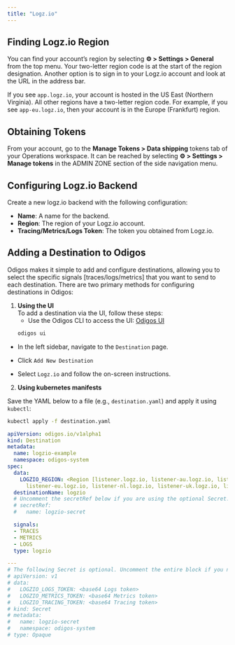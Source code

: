 ---
title: "Logz.io"
---

## Finding Logz.io Region

You can find your account’s region by selecting **⚙️ > Settings > General** from the top menu. Your two-letter region code is at the start of the region designation.
Another option is to sign in to your Logz.io account and look at the URL in the address bar.

If you see `app.logz.io`, your account is hosted in the US East (Northern Virginia). All other regions have a two-letter region code. For example, if you see `app-eu.logz.io`, then your account is in the Europe (Frankfurt) region.

## Obtaining Tokens

From your account, go to the **Manage Tokens > Data shipping** tokens tab of your Operations workspace.
It can be reached by selecting **⚙️ > Settings > Manage tokens** in the ADMIN ZONE section of the side navigation menu.

## Configuring Logz.io Backend

Create a new logz.io backend with the following configuration:

- **Name**: A name for the backend.
- **Region**: The region of your Logz.io account.
- **Tracing/Metrics/Logs Token**: The token you obtained from Logz.io.


## Adding a Destination to Odigos

Odigos makes it simple to add and configure destinations, allowing you to select the specific signals [traces/logs/metrics] that you want to send to each destination. There are two primary methods for configuring destinations in Odigos:

1. **Using the UI**  
   To add a destination via the UI, follow these steps:
   - Use the Odigos CLI to access the UI: [Odigos UI](https://docs.odigos.io/cli/odigos_ui)
   ```bash
   odigos ui
    ```
- In the left sidebar, navigate to the `Destination` page.

- Click `Add New Destination`

- Select `Logz.io` and follow the on-screen instructions.



2. **Using kubernetes manifests**

Save the YAML below to a file (e.g., `destination.yaml`) and apply it using `kubectl`:

```bash
kubectl apply -f destination.yaml
```


```yaml
apiVersion: odigos.io/v1alpha1
kind: Destination
metadata:
  name: logzio-example
  namespace: odigos-system
spec:
  data:
    LOGZIO_REGION: <Region [listener.logz.io, listener-au.logz.io, listener-ca.logz.io,
      listener-eu.logz.io, listener-nl.logz.io, listener-uk.logz.io, listener-wa.logz.io]>
  destinationName: logzio
  # Uncomment the secretRef below if you are using the optional Secret.
  # secretRef:
  #   name: logzio-secret

  signals:
  - TRACES
  - METRICS
  - LOGS
  type: logzio

---
# The following Secret is optional. Uncomment the entire block if you need to use it.
# apiVersion: v1
# data:
#   LOGZIO_LOGS_TOKEN: <base64 Logs token>
#   LOGZIO_METRICS_TOKEN: <base64 Metrics token>
#   LOGZIO_TRACING_TOKEN: <base64 Tracing token>
# kind: Secret
# metadata:
#   name: logzio-secret
#   namespace: odigos-system
# type: Opaque
```
